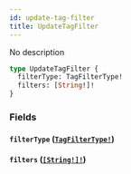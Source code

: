 ```yaml
---
id: update-tag-filter
title: UpdateTagFilter
---
```


No description

```graphql
type UpdateTagFilter {
  filterType: TagFilterType!
  filters: [String!]!
}
```

### Fields

#### `filterType` ([`TagFilterType!`](/graphql/enums/tag-filter-type))

#### `filters` ([`[String!]!`](/graphql/scalars/string))
